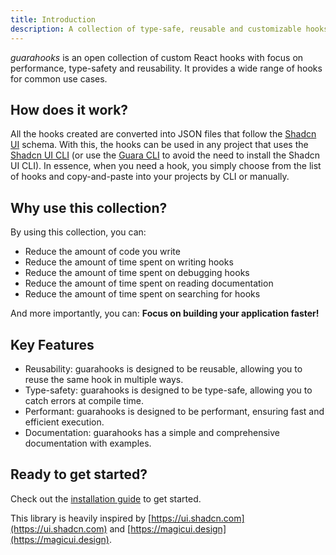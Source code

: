 ```yaml
---
title: Introduction
description: A collection of type-safe, reusable and customizable hooks to build your applications faster.
---
```


_guarahooks_ is an open collection of custom React hooks with focus on performance, type-safety and reusability. It provides a wide range of hooks for common use cases.

## How does it work?

All the hooks created are converted into JSON files that follow the [Shadcn UI](https://ui.shadcn.com) schema. With this, the hooks can be used in any project that uses the [Shadcn UI CLI](https://ui.shadcn.com/cli) (or use the [Guara CLI](./docs/cli) to avoid the need to install the Shadcn UI CLI). In essence, when you need a hook, you simply choose from the list of hooks and copy-and-paste into your projects by CLI or manually.

## Why use this collection?

By using this collection, you can:

- Reduce the amount of code you write
- Reduce the amount of time spent on writing hooks
- Reduce the amount of time spent on debugging hooks
- Reduce the amount of time spent on reading documentation
- Reduce the amount of time spent on searching for hooks

And more importantly, you can: **Focus on building your application faster!**

## Key Features

- Reusability: guarahooks is designed to be reusable, allowing you to reuse the same hook in multiple ways.
- Type-safety: guarahooks is designed to be type-safe, allowing you to catch errors at compile time.
- Performant: guarahooks is designed to be performant, ensuring fast and efficient execution.
- Documentation: guarahooks has a simple and comprehensive documentation with examples.

## Ready to get started?

Check out the [installation guide](/docs/installation) to get started.

This library is heavily inspired by [https://ui.shadcn.com](https://ui.shadcn.com) and [https://magicui.design](https://magicui.design).
